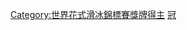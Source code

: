 {{Navbox
|name  = 世界花样滑冰锦标赛女子单人滑冠军
|title = [[世界花样滑冰锦标赛]]女子单人滑冠军
|state = {{{state|autocollapse}}}
|listclass = hlist
|list1  = 
* [[1906 World Figure Skating Championships|1906]]：{{flagicon|GBR}} [[瑪琪·塞耶斯]]
* [[1907 World Figure Skating Championships|1907]]：{{flagicon|GBR}} [[瑪琪·塞耶斯]]
* [[1908 World Figure Skating Championships|1908]]：{{flagicon|HUN|1867}} [[克龙贝格尔·莉莉]]
* [[1909 World Figure Skating Championships|1909]]：{{flagicon|HUN|1867}} [[克龙贝格尔·莉莉]]
* [[1910 World Figure Skating Championships|1910]]：{{flagicon|HUN|1867}} [[克龙贝格尔·莉莉]]
* [[1911 World Figure Skating Championships|1911]]：{{flagicon|HUN|1867}} [[克龙贝格尔·莉莉]]
* [[1912 World Figure Skating Championships|1912]]：{{flagicon|HUN|1867}} [[Opika von Méray Horváth]]
* [[1913 World Figure Skating Championships|1913]]：{{flagicon|HUN|1867}} [[Opika von Méray Horváth]]
* [[1914 World Figure Skating Championships|1914]]：{{flagicon|HUN|1867}} [[Opika von Méray Horváth]]
* [[1922 World Figure Skating Championships|1922]]：{{flagicon|AUT}} [[赫瑪·薩博]]
* [[1923 World Figure Skating Championships|1923]]：{{flagicon|AUT}} [[赫瑪·薩博]]
* [[1924 World Figure Skating Championships|1924]]：{{flagicon|AUT}} [[赫瑪·薩博]]
* [[1925 World Figure Skating Championships|1925]]：{{flagicon|AUT}} [[赫瑪·薩博]]
* [[1926 World Figure Skating Championships|1926]]：{{flagicon|AUT}} [[赫瑪·薩博]]
* [[1927 World Figure Skating Championships|1927]]：{{flagicon|NOR}} [[索尼娅·亨尼]]
* [[1928 World Figure Skating Championships|1928]]：{{flagicon|NOR}} [[索尼娅·亨尼]]
* [[1929 World Figure Skating Championships|1929]]：{{flagicon|NOR}} [[索尼娅·亨尼]]
* [[1930 World Figure Skating Championships|1930]]：{{flagicon|NOR}} [[索尼娅·亨尼]]
* [[1931 World Figure Skating Championships|1931]]：{{flagicon|NOR}} [[索尼娅·亨尼]]
* [[1932 World Figure Skating Championships|1932]]：{{flagicon|NOR}} [[索尼娅·亨尼]]
* [[1933 World Figure Skating Championships|1933]]：{{flagicon|NOR}} [[索尼娅·亨尼]]
* [[1934 World Figure Skating Championships|1934]]：{{flagicon|NOR}} [[索尼娅·亨尼]]
* [[1935 World Figure Skating Championships|1935]]：{{flagicon|NOR}} [[索尼娅·亨尼]]
* [[1936 World Figure Skating Championships|1936]]：{{flagicon|NOR}} [[索尼娅·亨尼]]
* [[1937 World Figure Skating Championships|1937]]：{{flagicon|GBR}} [[塞西莉亚·科莱奇]]
* [[1938 World Figure Skating Championships|1938]]：{{flagicon|GBR}} [[梅甘·泰勒]]
* [[1939 World Figure Skating Championships|1939]]：{{flagicon|GBR}} [[梅甘·泰勒]]
* [[1947 World Figure Skating Championships|1947]]：{{flagicon|CAN|1921}} [[芭芭拉·安·史考特]]
* [[1948 World Figure Skating Championships|1948]]：{{flagicon|CAN|1921}} [[芭芭拉·安·史考特]]
* [[1949 World Figure Skating Championships|1949]]：{{flagicon|TCH}} [[阿莱娜·弗尔扎尼奥娃]]
* [[1950 World Figure Skating Championships|1950]]：{{flagicon|TCH}} [[阿莱娜·弗尔扎尼奥娃]]
* [[1951 World Figure Skating Championships|1951]]：{{flagicon|GBR}} [[珍奈特·阿爾特韋格]]
* [[1952 World Figure Skating Championships|1952]]：{{flagicon|FRA}} [[雅克利娜·迪比耶夫]]
* [[1953 World Figure Skating Championships|1953]]：{{flagicon|USA|1912}} [[譚莉·歐布萊特]]
* [[1954 World Figure Skating Championships|1954]]：{{flagicon|FRG}} [[贡迪·布施]]
* [[1955 World Figure Skating Championships|1955]]：{{flagicon|USA|1912}} [[譚莉·歐布萊特]]
* [[1956 World Figure Skating Championships|1956]]：{{flagicon|USA|1912}} [[卡羅·海斯]]
* [[1957 World Figure Skating Championships|1957]]：{{flagicon|USA|1912}} [[卡羅·海斯]]
* [[1958 World Figure Skating Championships|1958]]：{{flagicon|USA|1912}} [[卡羅·海斯]]
* [[1959 World Figure Skating Championships|1959]]：{{flagicon|USA|1912}} [[卡羅·海斯]]
* [[1960 World Figure Skating Championships|1960]]：{{flagicon|USA}} [[卡羅·海斯]]
* [[1962 World Figure Skating Championships|1962]]：{{flagicon|NED}} [[蕭克耶·戴克斯特拉]]
* [[1963 World Figure Skating Championships|1963]]：{{flagicon|NED}} [[蕭克耶·戴克斯特拉]]
* [[1964 World Figure Skating Championships|1964]]：{{flagicon|NED}} [[蕭克耶·戴克斯特拉]]
* [[1965 World Figure Skating Championships|1965]]：{{flagicon|CAN}} [[Petra Burka]]
* [[1966 World Figure Skating Championships|1966]]：{{flagicon|USA}} [[佩姬·佛萊明]]
* [[1967 World Figure Skating Championships|1967]]：{{flagicon|USA}} [[佩姬·佛萊明]]
* [[1968 World Figure Skating Championships|1968]]：{{flagicon|USA}} [[佩姬·佛萊明]]
* [[1969 World Figure Skating Championships|1969]]：{{flagicon|GDR}} [[加布丽埃莱·赛费特]]
* [[1970 World Figure Skating Championships|1970]]：{{flagicon|GDR}} [[加布丽埃莱·赛费特]]
* [[1971 World Figure Skating Championships|1971]]：{{flagicon|AUT}} [[碧雅翠絲·舒巴]]
* [[1972 World Figure Skating Championships|1972]]：{{flagicon|AUT}} [[碧雅翠絲·舒巴]]
* [[1973 World Figure Skating Championships|1973]]：{{flagicon|CAN}} [[卡伦·马格努森]]
* [[1974 World Figure Skating Championships|1974]]：{{flagicon|GDR}} [[克里斯蒂娜·埃拉特]]
* [[1975 World Figure Skating Championships|1975]]：{{flagicon|NED}} [[Dianne de Leeuw]]
* [[1976 World Figure Skating Championships|1976]]：{{flagicon|USA}} [[桃樂絲·漢彌爾]]
* [[1977 World Figure Skating Championships|1977]]：{{flagicon|USA}} [[Linda Fratianne]]
* [[1978 World Figure Skating Championships|1978]]：{{flagicon|GDR}} [[安奈特·普茨]]
* [[1979 World Figure Skating Championships|1979]]：{{flagicon|USA}} [[Linda Fratianne]]
* [[1980 World Figure Skating Championships|1980]]：{{flagicon|GDR}} [[安奈特·普茨]]
* [[1981 World Figure Skating Championships|1981]]：{{flagicon|SUI}} [[Denise Biellmann]]
* [[1982 World Figure Skating Championships|1982]]：{{flagicon|USA}} [[Elaine Zayak]]
* [[1983 World Figure Skating Championships|1983]]：{{flagicon|USA}} [[罗莎琳·萨姆纳斯]]
* [[1984 World Figure Skating Championships|1984]]：{{flagicon|GDR}} [[卡特琳娜·维特]]
* [[1985 World Figure Skating Championships|1985]]：{{flagicon|GDR}} [[卡特琳娜·维特]]
* [[1986 World Figure Skating Championships|1986]]：{{flagicon|USA}} [[黛比·托马斯]]
* [[1987 World Figure Skating Championships|1987]]：{{flagicon|GDR}} [[卡特琳娜·维特]]
* [[1988 World Figure Skating Championships|1988]]：{{flagicon|GDR}} [[卡特琳娜·维特]]
* [[1989 World Figure Skating Championships|1989]]：{{flagicon|JPN|1947}} [[伊藤绿]]
* [[1990 World Figure Skating Championships|1990]]：{{flagicon|USA}} [[吉尔·特雷纳里]]
* [[1991 World Figure Skating Championships|1991]]：{{flagicon|USA}} [[克丽斯蒂·山口]]
* [[1992 World Figure Skating Championships|1992]]：{{flagicon|USA}} [[克丽斯蒂·山口]]
* [[1993 World Figure Skating Championships|1993]]：{{flagicon|UKR}} [[奥克萨娜·巴尤尔]]
* [[1994 World Figure Skating Championships|1994]]：{{flagicon|JPN|1947}} [[佐藤有香]]
* [[1995 World Figure Skating Championships|1995]]：{{flagicon|CHN}} [[陈露]]
* [[1996 World Figure Skating Championships|1996]]：{{flagicon|USA}} [[关颖珊]]
* [[1997 World Figure Skating Championships|1997]]：{{flagicon|USA}} [[塔拉·利平斯基]]
* [[1998 World Figure Skating Championships|1998]]：{{flagicon|USA}} [[关颖珊]]
* [[1999 World Figure Skating Championships|1999]]：{{flagicon|RUS}} [[玛丽亚·布特尔斯卡娅]]
* [[2000 World Figure Skating Championships|2000]]：{{flagicon|USA}} [[关颖珊]]
* [[2001 World Figure Skating Championships|2001]]：{{flagicon|USA}} [[关颖珊]]
* [[2002 World Figure Skating Championships|2002]]：{{flagicon|RUS}} [[伊琳娜·斯卢茨卡娅]]
* [[2003 World Figure Skating Championships|2003]]：{{flagicon|USA}} [[关颖珊]]
* [[2004 World Figure Skating Championships|2004]]：{{flagicon|JPN}} [[荒川静香]]
* [[2005 World Figure Skating Championships|2005]]：{{flagicon|RUS}} [[伊琳娜·斯卢茨卡娅]]
* [[2006 World Figure Skating Championships|2006]]：{{flagicon|USA}} [[金米·梅斯纳尔]]
* [[2007 World Figure Skating Championships|2007]]：{{flagicon|JPN}} [[安藤美姬]]
* [[2008 World Figure Skating Championships|2008]]：{{flagicon|JPN}} [[淺田真央]]
* [[2009年世界花样滑冰锦标赛|2009]]：{{flagicon|KOR}} [[金妍兒]]
* [[2010 World Figure Skating Championships|2010]]：{{flagicon|JPN}} [[淺田真央]]
* [[2011 World Figure Skating Championships|2011]]：{{flagicon|JPN}} [[安藤美姬]]
* [[2012年世界花样滑冰锦标赛|2012]]：{{flagicon|ITA}} [[卡罗琳娜·科斯特内尔]]
* [[2013年世界花样滑冰锦标赛|2013]]：{{flagicon|KOR}} [[金妍兒]]
* [[2014年世界花式滑冰錦標賽|2014]]：{{flagicon|JPN}} [[淺田真央]]
* [[2015年世界花式滑冰錦標賽|2015]]：{{flagicon|RUS}} [[伊莉莎維塔·圖克塔米謝娃]]
* [[2016年世界花式滑冰錦標賽|2016]]：{{flagicon|RUS}} [[叶甫根尼娅·梅德韦杰娃]]
* [[2017年世界花式滑冰錦標賽|2017]]：{{flagicon|RUS}} [[叶甫根尼娅·梅德韦杰娃]]
* [[2018年世界花式滑冰錦標賽|2018]]：{{flagicon|CAN}} [[凯琳·奥斯蒙德]]
* [[2019年世界花式滑冰錦標賽|2019]]：{{flagicon|RUS}} [[阿麗娜·扎吉托娃]]
* [[2021年世界花样滑冰锦标赛|2021]]：[[File:FSR Team flag (2021 WCh).svg|border|23px|FSR]] [[安娜·謝爾巴科娃]]
* [[2022 World Figure Skating Championships|2022]]：{{flagicon|JPN}} [[坂本花織]]

}}<noinclude>
[[Category:世界花式滑冰錦標賽獎牌得主]]
[[Category:世界花式滑冰錦標賽導航模板|冠]]
</noinclude>